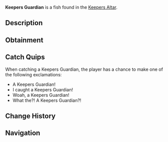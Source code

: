 {{FishInfobox
|image          = Keepers Guardian.png
|rarity         = Rare
|sea            = First Sea
|location       = [[Keepers Altar]]
|sublocation    = 
|sources        = Fishing Rod
|radar_location = 
|xp             = 120
|weather        = Rain
|time           = 
|season         = Winter
|bait           = Worm
|base_weight    = 40
|base_value     = 250
|weight_range   = 20
|base_chance    = 15
|base_resil     = 25
}}
'''Keepers Guardian''' is a {{Rarity|Rare}} fish found in the [[Keepers Altar]].

== Description ==
{{Description|Whilst it is named the 'Keepers Guardian', they are actually friendly creatures! The Guardian can sense peoples intentions, and will only become violent when they notice someone with a harmful intention to it or the Keepers Altar.|Bestiary Entry}}

== Obtainment ==
{{Description|Found in Keepers Altar.|Bestiary Hint}}
{{Fish Availability|
Keepers Altar
|top_rods      = 
Krampus's Rod\435682.86\369535.1;
Magma Rod\424511.51\360059.84;
Leviathan's Fang Rod\393060.96\316794.89;
Plastic Rod\364659.29\309251.3;
Free Spirit Rod\342210.29\298263.48;
Fast Rod\218262.23\352253.11;
Trident Rod\334676.35\291697.05;
Astralhook Rod\290012.29\189736.4;
Ethereal Prism Rod\289986.17\190528.7;
No-Life Rod\278870.64\209211.99;
Seraphic Rod\278712.45\190635.78;
Rod Of The Forgotten Fang\260155.22\183143.83;
Challenger's Rod\251195.9\182739.01;
Rod Of The Depths\232943.31\165583.41;
Rod Of The Exalted One\230299.32\165089.69;
Zeus Rod\227541.39\167565.36;
Verdant Shear Rod\223009.95\166006.14;
Blazebringer Rod\216230.4\159927.86;
Depthseeker Rod\205588.27\155765.61;
Avalanche Rod\184958.83\140325.22;
Volcanic Rod\177301.22\132819.96;
Steady Rod\58829.37\52010.84
|recommended   = Trident Rod
}}

== Catch Quips ==
When catching a Keepers Guardian, the player has a chance to make one of the following exclamations:
* A Keepers Guardian!
* I caught a Keepers Guardian!
* Woah, a Keepers Guardian!
* What the?! A Keepers Guardian?!

== Change History ==
{{Change History|{{subst:Current Version}}}}

== Navigation ==
{{Fish Navbox|Keepers Altar}}